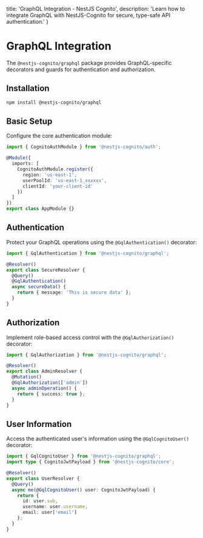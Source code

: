   title: 'GraphQL Integration - NestJS Cognito',
  description: 'Learn how to integrate GraphQL with NestJS-Cognito for secure, type-safe API authentication.'
}

# GraphQL Integration

The `@nestjs-cognito/graphql` package provides GraphQL-specific decorators and guards for authentication and authorization.

## Installation

```bash
npm install @nestjs-cognito/graphql
```

## Basic Setup

Configure the core authentication module:

```typescript
import { CognitoAuthModule } from '@nestjs-cognito/auth';

@Module({
  imports: [
    CognitoAuthModule.register({
      region: 'us-east-1',
      userPoolId: 'us-east-1_xxxxxx',
      clientId: 'your-client-id'
    })
  ]
})
export class AppModule {}
```

## Authentication

Protect your GraphQL operations using the `@GqlAuthentication()` decorator:

```typescript
import { GqlAuthentication } from '@nestjs-cognito/graphql';

@Resolver()
export class SecureResolver {
  @Query()
  @GqlAuthentication()
  async secureData() {
    return { message: 'This is secure data' };
  }
}
```

## Authorization

Implement role-based access control with the `@GqlAuthorization()` decorator:

```typescript
import { GqlAuthorization } from '@nestjs-cognito/graphql';

@Resolver()
export class AdminResolver {
  @Mutation()
  @GqlAuthorization(['admin'])
  async adminOperation() {
    return { success: true };
  }
}
```

## User Information

Access the authenticated user's information using the `@GqlCognitoUser()` decorator:

```typescript
import { GqlCognitoUser } from '@nestjs-cognito/graphql';
import type { CognitoJwtPayload } from '@nestjs-cognito/core';

@Resolver()
export class UserResolver {
  @Query()
  async me(@GqlCognitoUser() user: CognitoJwtPayload) {
    return {
      id: user.sub,
      username: user.username,
      email: user['email']
    };
  }
}
```